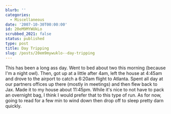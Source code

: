```yaml
---
blurb: ''
categories:
  - Miscellaneous
date: '2007-10-30T00:00:00'
id: 20eM9MYWUkLo
scrubbed_2021: false
status: published
type: post
title: Day Tripping
slug: /posts/20em9mywuklo--day-tripping
---
```


This has been a long ass day. Went to bed about two this morning
(because I'm a night owl). Then, got up at a little after 4am, left
the house at 4:45am and drove to the airport to catch a 6:20am
flight to Atlanta. Spent all day at our partners offices up there
(mostly in meetings) and then flew back to Jax. Made it to my house
about 11:45pm. While it's nice to not have to pack an overnight
bag, I think I would prefer that to this type of run. As for now,
going to read for a few min to wind down then drop off to sleep
pretty darn quickly.
